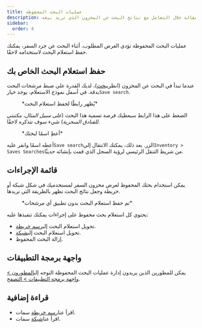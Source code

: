 ```yaml
---
title: عمليات البحث المحفوظة
description: ترشدك هذه المقالة خلال التعامل مع نتائج البحث عن المخزون الذي تريد بيعه.
sidebar:
  order: 4
---
```


عمليات البحث المحفوظة تؤدي الغرض المطلوب. أثناء البحث عن جرد السفر، يمكنك حفظ استعلام البحث لاستخدامه لاحقًا.

## حفظ استعلام البحث الخاص بك

عندما تبدأ في البحث عن المخزون (انظر[يبحث](/studio/search))، لديك القدرة على ضبط مرشحات البحث بدقة. في أسفل نموذج الاستعلام، يوجد خيار`Save search`.

<figure>
  <CloudinaryImage width="350" height="329" resize="scale" quality="best" alt="حفظ البحث" src="academy/save-search" errorImage="noimage_opaque_nyrtl0.png" />

  <figcaption>*يُظهر رابطًا لحفظ استعلام البحث*</figcaption>
</figure>


الضغط على هذا الرابط سيعطيك فرصة تسمية هذا البحث (*على سبيل المثال، مكتبتي للفنادق السحرية*) شيء سوف تتذكره لاحقًا.

<figure>
  <CloudinaryImage width="350" height="329" resize="scale" quality="best" alt="أعطِ اسمًا لبحثك" src="academy/name-save-search" errorImage="noimage_opaque_nyrtl0.png" />

  <figcaption>*أعطِ اسمًا لبحثك*</figcaption>
</figure>


أعطه اسمًا وانقر عليه`Save search`الزر. بعد ذلك، يمكنك الانتقال إلى`Inventory > Saves Searches`من شريط التنقل الرئيسي لرؤية السجل الذي قمت بإنشائه حديثًا.

## قائمة الإجراءات

يمكن استخدام بحثك المحفوظ لعرض مخزون السفر لمستخدميك في شكل شبكة أو خريطة وجعل نتائج البحث تظهر بالطريقة التي تريدها.

<figure>
  <CloudinaryImage width="700" height="939" resize="scale" quality="best" alt="عمليات البحث المحفوظة" src="academy/saved-search-actions" errorImage="noimage_opaque_nyrtl0.png" />

  <figcaption>*تم حفظ استعلام البحث بدون تطبيق أي مرشحات*</figcaption>
</figure>


يحتوي كل استعلام بحث محفوظ على إجراءات يمكنك تنفيذها عليه:

* تحويل استعلام البحث إلى[رسم خريطة](/studio/maps).
* تحويل استعلام البحث إلى[شبكة](/studio/grids).
* إزالة البحث المحفوظ.

## واجهة برمجة التطبيقات

يمكن للمطورين الذين يريدون إدارة عمليات البحث المحفوظة التوجه إلى[المطورون > واجهة برمجة التطبيقات > التصفح](/developers/apis/#browse-api).

## قراءة إضافية

* اقرأ عنا[رسم خريطة](/studio/maps) سمات.
* اقرأ عنا[شبكة](/studio/grids) سمات.

